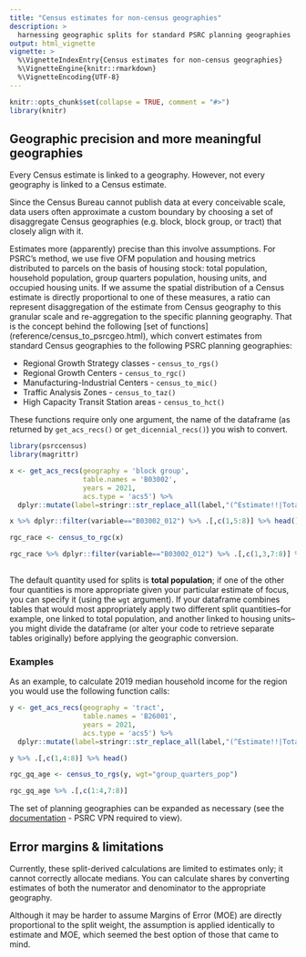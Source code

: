 ```yaml
---
title: "Census estimates for non-census geographies"
description: >
  harnessing geographic splits for standard PSRC planning geographies
output: html_vignette
vignette: >
  %\VignetteIndexEntry{Census estimates for non-census geographies}
  %\VignetteEngine{knitr::rmarkdown}
  %\VignetteEncoding{UTF-8}
---
```


```r
knitr::opts_chunk$set(collapse = TRUE, comment = "#>")
library(knitr)
```

## Geographic precision and more meaningful geographies

Every Census estimate is linked to a geography. However, not every geography is linked to a Census estimate.

Since the Census Bureau cannot publish data at every conceivable scale, data users often approximate a custom boundary by choosing a set of disaggregate Census geographies (e.g. block, block group, or tract) that closely align with it.

Estimates more (apparently) precise than this involve assumptions. For PSRC's method, we use five OFM population and housing metrics distributed to parcels on the basis of housing stock: total population, household population, group quarters population, housing units, and occupied housing units. If we assume the spatial distribution of a Census estimate is directly proportional to one of these measures, a ratio can represent disaggregation of the estimate from Census geography to this granular scale and re-aggregation to the specific planning geography. That is the concept behind the following [set of functions] (reference/census_to_psrcgeo.html), which convert estimates from standard Census geographies to the following PSRC planning geographies:

  *  Regional Growth Strategy classes    - `census_to_rgs()`
  *  Regional Growth Centers             - `census_to_rgc()`
  *  Manufacturing-Industrial Centers    - `census_to_mic()`
  *  Traffic Analysis Zones              - `census_to_taz()`
  *  High Capacity Transit Station areas - `census_to_hct()`


These functions require only one argument, the name of the dataframe (as returned by `get_acs_recs()` or `get_dicennial_recs()`) you wish to convert.

```r
library(psrccensus)
library(magrittr)

x <- get_acs_recs(geography = 'block group',
                  table.names = 'B03002',
                  years = 2021,
                  acs.type = 'acs5') %>% 
  dplyr::mutate(label=stringr::str_replace_all(label,"(^Estimate!!|Total:!!)",""))

x %>% dplyr::filter(variable=="B03002_012") %>% .[,c(1,5:8)] %>% head()

rgc_race <- census_to_rgc(x)

rgc_race %>% dplyr::filter(variable=="B03002_012") %>% .[,c(1,3,7:8)] %>% head()
                          
```

The default quantity used for splits is **total population**; if one of the other four quantities is more appropriate given your particular estimate of focus, you can specify it (using the `wgt` argument). If your dataframe combines tables that would most appropriately apply two different split quantities--for example, one linked to total population, and another linked to housing units--you might divide the dataframe (or alter your code to retrieve separate tables originally) before applying the geographic conversion. 

### Examples
As an example, to calculate 2019 median household income for the region you would use the following function calls:
```r

y <- get_acs_recs(geography = 'tract',
                  table.names = 'B26001',
                  years = 2021,
                  acs.type = 'acs5') %>% 
  dplyr::mutate(label=stringr::str_replace_all(label,"(^Estimate!!|Total:!!)",""))

y %>% .[,c(1,4:8)] %>% head()

rgc_gq_age <- census_to_rgs(y, wgt="group_quarters_pop")

rgc_gq_age %>% .[,c(1:4,7:8)]

```

The set of planning geographies can be expanded as necessary (see the [documentation](http://aws-linux/mediawiki/index.php/Geography_Split_Tables_in_Elmer) - PSRC VPN required to view).

## Error margins & limitations

Currently, these split-derived calculations are limited to estimates only; it cannot correctly allocate medians. You can calculate shares by converting estimates of both the numerator and denominator to the appropriate geography. 

Although it may be harder to assume Margins of Error (MOE) are directly proportional to the split weight, the assumption is applied identically to estimate and MOE, which seemed the best option of those that came to mind.
